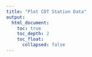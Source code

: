 ```yaml
---
title: "Plot CDT Station Data"
output:
  html_document:
    toc: true
    toc_depth: 2
    toc_float:
      collapsed: false
---
```


<!--
image dir /images/plot_data/plot_station_data
-->

